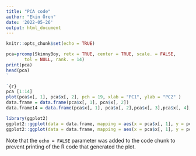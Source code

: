 ```yaml
---
title: "PCA code"
author: "Ekin Ören"
date: '2022-05-26'
output: html_document
---
```


```r
knitr::opts_chunk$set(echo = TRUE)
```


```r

pca=prcomp(SkinnyBoy, retx = TRUE, center = TRUE, scale. = FALSE,
       tol = NULL, rank. = 14)
print(pca)
head(pca)
`

`{r}
pca [1:14]
plot(pca$x[, 1], pca$x[, 2], pch = 19, xlab = "PC1", ylab = "PC2" )
data.frame = data.frame(pca$x[, 1], pca$x[, 2]) 
data.frame14 = data.frame(pca$x[, 1], pca$x[, 2],pca$x[, 3],pca$x[, 4],pca$x[, 5],pca$x[, 6],pca$x[, 7], pca$x[, 8],pca$x[, 9],pca$x[, 10],pca$x[, 11],pca$x[, 12],pca$x[, 13],pca$x[, 14])

library(ggplot2)
ggplot2::ggplot(data = data.frame, mapping = aes(x = pca$x[, 1], y = pca$x[, 2])) + geom_point(alpha = 0.2, color = "pink")
ggplot2::ggplot(data = data.frame, mapping = aes(x = pca$x[, 1], y = pca$x[, 2])) + geom_point(alpha = 0.2, color = "pink")

```

Note that the `echo = FALSE` parameter was added to the code chunk to prevent printing of the R code that generated the plot.
